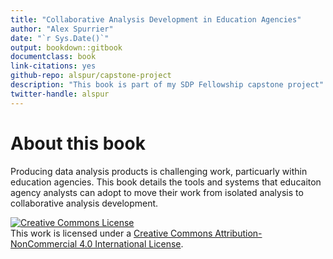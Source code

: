 ```yaml
--- 
title: "Collaborative Analysis Development in Education Agencies"
author: "Alex Spurrier"
date: "`r Sys.Date()`"
output: bookdown::gitbook
documentclass: book
link-citations: yes
github-repo: alspur/capstone-project
description: "This book is part of my SDP Fellowship capstone project"
twitter-handle: alspur
---
```


# About this book {-}

Producing data analysis products is challenging work, particuarly within education agencies. This book details the tools and systems that educaiton agency analysts can adopt to move their work from isolated analysis to collaborative analysis development. 

<a rel="license" href="http://creativecommons.org/licenses/by-nc/4.0/"><img alt="Creative Commons License" style="border-width:0" src="https://i.creativecommons.org/l/by-nc/4.0/88x31.png" /></a><br />This work is licensed under a <a rel="license" href="http://creativecommons.org/licenses/by-nc/4.0/">Creative Commons Attribution-NonCommercial 4.0 International License</a>.